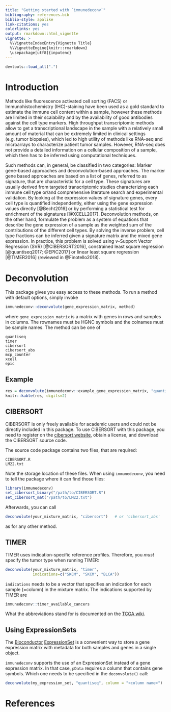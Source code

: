 ```yaml
---
title: "Getting started with `immunedeconv`"
bibliography: references.bib
biblio-style: apalike
link-citations: yes
colorlinks: yes
output: rmarkdown::html_vignette
vignette: >
  %\VignetteIndexEntry{Vignette Title}
  %\VignetteEngine{knitr::rmarkdown}
  \usepackage[utf8]{inputenc}
---
```


```r
devtools::load_all(".")
```

# Introduction
Methods like fluorescence activated cell sorting (FACS) or Immunohistochemistry
(IHC)-staining have been used as a gold standard to estimate the immune cell
content within a sample, however these methods are limited in their scalability
and by the availability of good antibodies against the cell type markers. High
throughput transcriptomic methods allow to get a transcriptional landscape in
the sample with a relatively small amount of material that can be extremely
limited in clinical settings (e.g. tumor biopsies), which led to high utility
of methods like RNA-seq and microarrays to characterize patient tumor samples.
However, RNA-seq does not provide a detailed information on a cellular
composition of a sample, which then has to be inferred using computational
techniques.

Such methods can, in general, be classified in two categories:
Marker gene-based approaches and deconvolution-based approaches. The marker
gene based approaches are based on a list of genes, referred to as signature,
that are characteristic for a cell type. These signatures are usually derived
from targeted transcriptomic studies characterizing each immune cell type
or/and comprehensive literature search and experimental validation. By looking
at the expression values of signature genes, every cell type is quantified
independently, either using the gene expression values directly
[@Becht2016] or by performing a statistical test for enrichment of the
signatures [@XCELL2017]. Deconvolution methods, on the other hand, formulate
the problem as a system of equations that describe the gene expression of
a sample as the weighted sum of the contributions of the different cell types.
By solving the inverse problem, cell type fractions can be inferred given
a signature matrix and the mixed gene expression. In practice, this problem is
solved using $\nu$-Support Vector Regression (SVR) [@CIBERSORT2016],
constrained least square regression [@quantiseq2017; @EPIC2017] or linear least
square regression [@TIMER2016] (reviewed in @Finotello2018).


# Deconvolution
This package gives you easy access to these methods.
To run a method with default options, simply invoke

```r
immunedeconv::deconvolute(gene_expression_matrix, method)
```

where `gene_expression_matrix` is a matrix with genes in rows and samples in
columns. The rownames must be HGNC symbols and the colnames must be sample
names. The method can be one of

```
quantiseq
timer
cibersort
cibersort_abs
mcp_counter
xcell
epic
```

## Example
```r
res = deconvolute(immunedeconv::example_gene_expression_matrix, "quantiseq")
knitr::kable(res, digits=2)
```

## CIBERSORT
CIBERSORT is only freely available for academic users and could not be
directly included in this package. To use CIBERSORT with this package,
you need to register on the
[cibersort website](https://cibersort.stanford.edu/), obtain a license,
and download the CIBERSORT source code.

The source code package contains two files, that are required:

```
CIBERSORT.R
LM22.txt
```

Note the storage location of these files. When using `immunedeconv`, you need
to tell the package where it can find those files:

```r
library(immunedeconv)
set_cibersort_binary("/path/to/CIBERSORT.R")
set_cibersort_mat("/path/to/LM22.txt")
```

Afterwards, you can call

```r
deconvolute(your_mixture_matrix, "cibersort")   # or 'cibersort_abs'
```

as for any other method.


## TIMER
TIMER uses indication-specific reference profiles. Therefore, you *must*
specify the tumor type when running TIMER:

```r
deconvolute(your_mixture_matrix, "timer",
            indications=c("SKCM", "SKCM", "BLCA"))
```

`indications` needs to be a vector that specifies an indication for each sample
(=column) in the mixture matrix. The indications supported by TIMER are

```r
immunedeconv::timer_available_cancers
```

What the abbreviations stand for is documented on the [TCGA wiki](https://gdc.cancer.gov/resources-tcga-users/tcga-code-tables/tcga-study-abbreviations).

## Using ExpressionSets
The [Bioconductor](https://bioconductor.org/)
[ExpressionSet](https://www.rdocumentation.org/packages/Biobase/versions/2.32.0/topics/ExpressionSet)
is a convenient way to store a gene expression matrix with metadata for both
samples and genes in a single object.

`immunedeconv` supports the use of an ExpressionSet instead of a gene
expression matrix. In that case, `pData` requires a column that contains gene
symbols. Which one needs to be specified in the `deconvolute()` call:

```r
deconvolute(my_expression_set, "quantiseq", column = "<column name>")
```

# References

